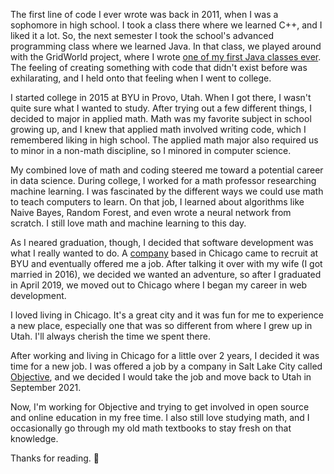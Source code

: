 The first line of code I ever wrote was back in 2011, when I was a sophomore in high school. I took a class there where we learned C++, and I liked it a lot. So, the next semester I took the school's advanced programming class where we learned Java. In that class, we played around with the GridWorld project, where I wrote [one of my first Java classes ever](https://gist.github.com/zachdtaylor/18e5e62c51bf227bb80c89b2afa759d5). The feeling of creating something with code that didn't exist before was exhilarating, and I held onto that feeling when I went to college.

I started college in 2015 at BYU in Provo, Utah. When I got there, I wasn't quite sure what I wanted to study. After trying out a few different things, I decided to major in applied math. Math was my favorite subject in school growing up, and I knew that applied math involved writing code, which I remembered liking in high school. The applied math major also required us to minor in a non-math discipline, so I minored in computer science.

My combined love of math and coding steered me toward a potential career in data science. During college, I worked for a math professor researching machine learning. I was fascinated by the different ways we could use math to teach computers to learn. On that job, I learned about algorithms like Naive Bayes, Random Forest, and even wrote a neural network from scratch. I still love math and machine learning to this day.

As I neared graduation, though, I decided that software development was
what I really wanted to do. A [company](https://www.chicagoventure.com/) based in Chicago came to recruit at BYU and eventually offered me a job. After talking it over with my wife (I got married in 2016), we decided we wanted an adventure, so after I graduated in April 2019, we moved out to Chicago where I began my career in web development.

I loved living in Chicago. It's a great city and it was fun for me to experience a new place, especially one that was so different from where I grew up in Utah. I'll always cherish the time we spent there.

After working and living in Chicago for a little over 2 years, I decided it was time for a new job. I was offered a job by a company in Salt Lake City called [Objective](https://www.objective.dev/), and we decided I would take the job and move back to Utah in September 2021.

Now, I'm working for Objective and trying to get involved in open source and online education in my free time. I also still love studying math, and I occasionally go through my old math textbooks to stay fresh on that knowledge.

Thanks for reading. 🙂
